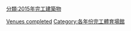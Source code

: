 {{10years|21世紀|完工體育場館|2015|各年份完工體育場館}}


[[Category:2015年體育|Venues completed]]
[[分類:2015年完工建築物|分類:2015年完工建築物]]
[[Category:各年份完工體育場館|Category:各年份完工體育場館]]